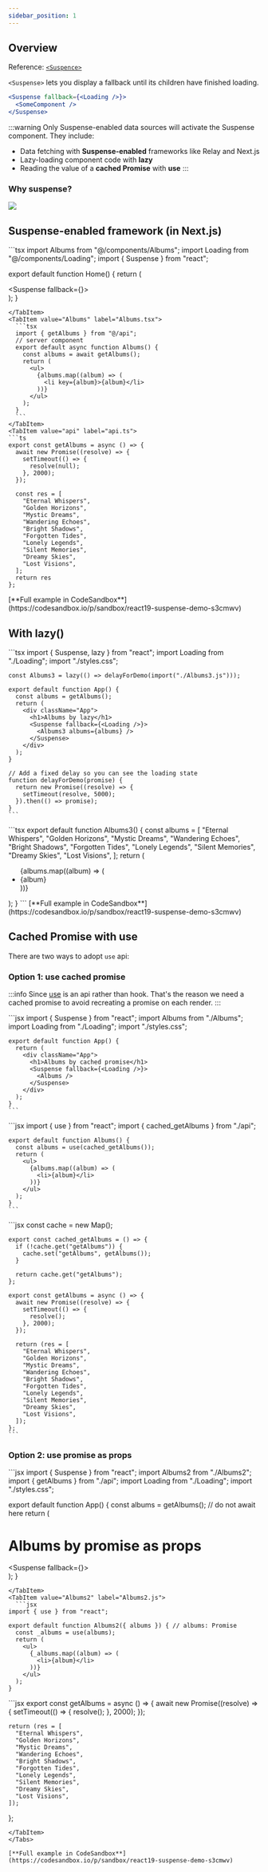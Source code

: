 ```yaml
---
sidebar_position: 1
---
```

<head>
  <meta name="algolia-site-verification"  content="FC98FCBF8691EA28" />
</head>




## Overview

Reference: [`<Suspence>`](https://react.dev/reference/react/Suspense#suspense)

`<Suspense>` lets you display a fallback until its children have finished loading.

```jsx
<Suspense fallback={<Loading />}>
  <SomeComponent />
</Suspense>
```

:::warning
Only Suspense-enabled data sources will activate the Suspense component. They include:

- Data fetching with **Suspense-enabled** frameworks like Relay and Next.js
- Lazy-loading component code with **lazy**
- Reading the value of a **cached Promise** with **use**
:::

### Why suspense?

![](./imgs/suspense.png)

## Suspense-enabled framework (in Next.js)

<Tabs>
  <TabItem value="page" label="page.tsx" default>
  ```tsx
  import Albums from "@/components/Albums";
  import Loading from "@/components/Loading";
  import { Suspense } from "react";

  export default function Home() {
    return (
      <main>
        <Suspense fallback={<Loading />}>
          <Albums />
        </Suspense>
      </main>
    );
  }
  ```
  </TabItem>
  <TabItem value="Albums" label="Albums.tsx">
    ```tsx
    import { getAlbums } from "@/api";
    // server component
    export default async function Albums() {
      const albums = await getAlbums();
      return (
        <ul>
          {albums.map((album) => (
            <li key={album}>{album}</li>
          ))}
        </ul>
      );
    }
    ```
  </TabItem>
  <TabItem value="api" label="api.ts">
  ```ts
  export const getAlbums = async () => {
    await new Promise((resolve) => {
      setTimeout(() => {
        resolve(null);
      }, 2000);
    });

    const res = [
      "Eternal Whispers",
      "Golden Horizons",
      "Mystic Dreams",
      "Wandering Echoes",
      "Bright Shadows",
      "Forgotten Tides",
      "Lonely Legends",
      "Silent Memories",
      "Dreamy Skies",
      "Lost Visions",
    ];
    return res
  };
  ```
  </TabItem>
</Tabs>
[**Full example in CodeSandbox**](https://codesandbox.io/p/sandbox/react19-suspense-demo-s3cmwv)

## With lazy()

<Tabs>
  <TabItem value="page" label="page.tsx" default>
    ```tsx
    import { Suspense, lazy } from "react";
    import Loading from "./Loading";
    import "./styles.css";

    const Albums3 = lazy(() => delayForDemo(import("./Albums3.js")));

    export default function App() {
      const albums = getAlbums();
      return (
        <div className="App">
          <h1>Albums by lazy</h1>
          <Suspense fallback={<Loading />}>
            <Albums3 albums={albums} />
          </Suspense>
        </div>
      );
    }

    // Add a fixed delay so you can see the loading state
    function delayForDemo(promise) {
      return new Promise((resolve) => {
        setTimeout(resolve, 5000);
      }).then(() => promise);
    }
    ```
  </TabItem>
  <TabItem value="Albums" label="Albums.tsx">
    ```tsx
      export default function Albums3() {
        const albums = [
          "Eternal Whispers",
          "Golden Horizons",
          "Mystic Dreams",
          "Wandering Echoes",
          "Bright Shadows",
          "Forgotten Tides",
          "Lonely Legends",
          "Silent Memories",
          "Dreamy Skies",
          "Lost Visions",
        ];
        return (
          <ul>
            {albums.map((album) => (
              <li>{album}</li>
            ))}
          </ul>
        );
    }
    ```
  </TabItem>
</Tabs>
[**Full example in CodeSandbox**](https://codesandbox.io/p/sandbox/react19-suspense-demo-s3cmwv)


## Cached Promise with use
There are two ways to adopt `use` api:
### Option 1: use cached promise

:::info
Since [use](https://react.dev/reference/react/use) is an api rather than hook. That's the reason we need a cached promise to avoid recreating a promise on each render. 
:::

<Tabs>
  <TabItem value="app" label="app.jsx" default>
    ```jsx
    import { Suspense } from "react";
    import Albums from "./Albums";
    import Loading from "./Loading";
    import "./styles.css";

    export default function App() {
      return (
        <div className="App">
          <h1>Albums by cached promise</h1>
          <Suspense fallback={<Loading />}>
            <Albums />
          </Suspense>
        </div>
      );
    }
    ```
  </TabItem>
  <TabItem value="Albums" label="Albums.js">
    ```jsx
    import { use } from "react";
    import { cached_getAlbums } from "./api";

    export default function Albums() {
      const albums = use(cached_getAlbums());
      return (
        <ul>
          {albums.map((album) => (
            <li>{album}</li>
          ))}
        </ul>
      );
    }
    ```
  </TabItem>
  <TabItem value="api" label="api.js">
    ```jsx
    const cache = new Map();

    export const cached_getAlbums = () => {
      if (!cache.get("getAlbums")) {
        cache.set("getAlbums", getAlbums());
      }

      return cache.get("getAlbums");
    };

    export const getAlbums = async () => {
      await new Promise((resolve) => {
        setTimeout(() => {
          resolve();
        }, 2000);
      });

      return (res = [
        "Eternal Whispers",
        "Golden Horizons",
        "Mystic Dreams",
        "Wandering Echoes",
        "Bright Shadows",
        "Forgotten Tides",
        "Lonely Legends",
        "Silent Memories",
        "Dreamy Skies",
        "Lost Visions",
      ]);
    };
    ```
  </TabItem>
</Tabs>

### Option 2: use promise as props

<Tabs>
  <TabItem value="app" label="app.jsx" default>
  ```jsx
  import { Suspense } from "react";
  import Albums2 from "./Albums2";
  import { getAlbums } from "./api";
  import Loading from "./Loading";
  import "./styles.css";

  export default function App() {
    const albums = getAlbums(); // do not await here
    return (
      <div className="App">
        <h1>Albums by promise as props</h1>
        <Suspense fallback={<Loading />}>
          <Albums2 albums={albums} />
        </Suspense>
      </div>
    );
  }
  ```
  </TabItem>
  <TabItem value="Albums2" label="Albums2.js">
    ```jsx
  import { use } from "react";

  export default function Albums2({ albums }) { // albums: Promise
    const _albums = use(albums);
    return (
      <ul>
        {_albums.map((album) => (
          <li>{album}</li>
        ))}
      </ul>
    );
  }
  ```
  </TabItem>
  <TabItem value="api" label="api.js">
  ```jsx
  export const getAlbums = async () => {
    await new Promise((resolve) => {
      setTimeout(() => {
        resolve();
      }, 2000);
    });

    return (res = [
      "Eternal Whispers",
      "Golden Horizons",
      "Mystic Dreams",
      "Wandering Echoes",
      "Bright Shadows",
      "Forgotten Tides",
      "Lonely Legends",
      "Silent Memories",
      "Dreamy Skies",
      "Lost Visions",
    ]);
  };
  ```
  </TabItem>
</Tabs>

[**Full example in CodeSandbox**](https://codesandbox.io/p/sandbox/react19-suspense-demo-s3cmwv)





